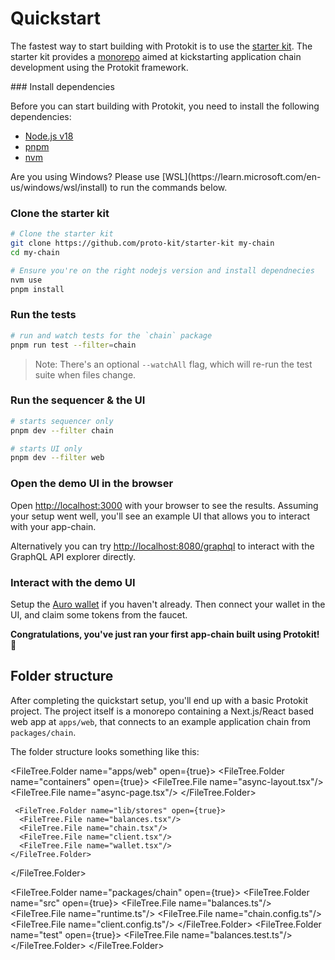 
# Quickstart

The fastest way to start building with Protokit is to use the [starter kit](https://github.com/proto-kit/starter-kit).
The starter kit provides a [monorepo](https://en.wikipedia.org/wiki/Monorepo1) aimed at kickstarting application chain development using the Protokit framework.

<Steps>
### Install dependencies

Before you can start building with Protokit, you need to install the following dependencies:

- [Node.js v18](https://nodejs.org/en)
- [pnpm](https://pnpm.io)
- [nvm](https://github.com/nvm-sh/nvm#installing-and-updating)

<Callout type="warning" emoji="⚠️">
    Are you using Windows? Please use [WSL](https://learn.microsoft.com/en-us/windows/wsl/install) to run the commands below.
</Callout>

### Clone the starter kit

```bash
# Clone the starter kit
git clone https://github.com/proto-kit/starter-kit my-chain
cd my-chain

# Ensure you're on the right nodejs version and install dependnecies
nvm use
pnpm install
```

### Run the tests

```bash
# run and watch tests for the `chain` package
pnpm run test --filter=chain
```

> Note: There's an optional `--watchAll` flag, which will re-run the test suite when files change.


### Run the sequencer & the UI

```bash
# starts sequencer only
pnpm dev --filter chain

# starts UI only
pnpm dev --filter web
```

### Open the demo UI in the browser

Open [http://localhost:3000](http://localhost:3000) with your browser to see the results. Assuming your setup went well,
you'll see an example UI that allows you to interact with your app-chain.

Alternatively you can try [http://localhost:8080/graphql](http://localhost:8080/graphql) to interact with the GraphQL API explorer directly.

### Interact with the demo UI

Setup the [Auro wallet](https://www.aurowallet.com/) if you haven't already. Then connect your wallet in the UI, and claim some tokens from the faucet.

__Congratulations, you've just ran your first app-chain built using Protokit! 🎉__
</Steps>

## Folder structure

After completing the quickstart setup, you'll end up with a basic Protokit project.
The project itself is a monorepo containing a Next.js/React based web app at `apps/web`, that connects to an example application chain from `packages/chain`.

The folder structure looks something like this:

<FileTree>

  <FileTree.Folder name="apps/web" open={true}>
    <FileTree.Folder name="containers" open={true}>
      <FileTree.File name="async-layout.tsx"/>
      <FileTree.File name="async-page.tsx"/>
    </FileTree.Folder>

     <FileTree.Folder name="lib/stores" open={true}>
      <FileTree.File name="balances.tsx"/>
      <FileTree.File name="chain.tsx"/>
      <FileTree.File name="client.tsx"/>
      <FileTree.File name="wallet.tsx"/>
    </FileTree.Folder>
  </FileTree.Folder>

  <FileTree.Folder name="packages/chain" open={true}>
    <FileTree.Folder name="src" open={true}>
      <FileTree.File name="balances.ts"/>
      <FileTree.File name="runtime.ts"/>
      <FileTree.File name="chain.config.ts"/>
      <FileTree.File name="client.config.ts"/>
    </FileTree.Folder>
        <FileTree.Folder name="test" open={true}>
      <FileTree.File name="balances.test.ts"/>
    </FileTree.Folder>
  </FileTree.Folder>

</FileTree>

